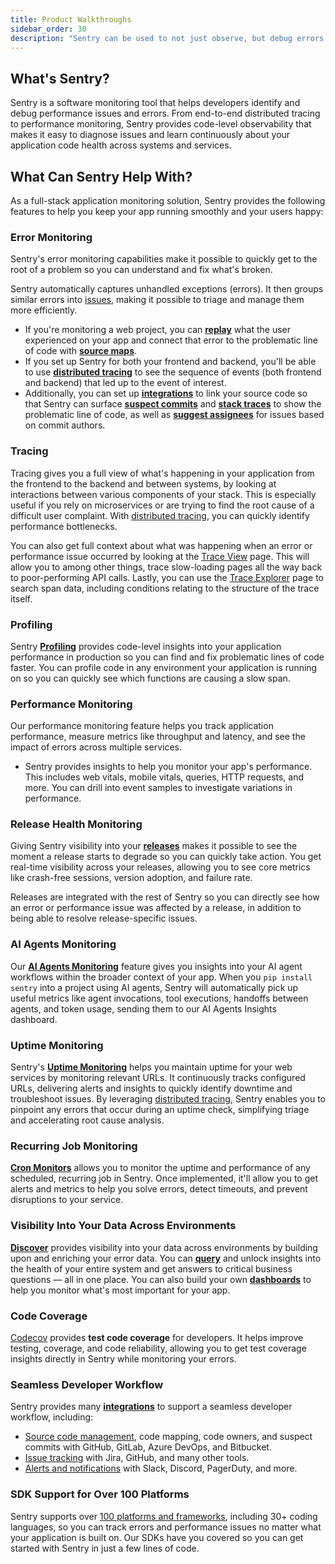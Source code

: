 ```yaml
---
title: Product Walkthroughs
sidebar_order: 30
description: "Sentry can be used to not just observe, but debug errors as well as identify performance issues. Check out our product walkthroughs to see it in action."
---
```


## What's Sentry?

Sentry is a software monitoring tool that helps developers identify and debug performance issues and errors. From end-to-end distributed tracing to performance monitoring, Sentry provides code-level observability that makes it easy to diagnose issues and learn continuously about your application code health across systems and services.

## What Can Sentry Help With?

As a full-stack application monitoring solution, Sentry provides the following features to help you keep your app running smoothly and your users happy:

### Error Monitoring

Sentry's error monitoring capabilities make it possible to quickly get to the root of a problem so you can understand and fix what's broken.

Sentry automatically captures unhandled exceptions (errors). It then groups similar errors into [issues](/product/issues/), making it possible to triage and manage them more efficiently.

- If you're monitoring a web project, you can [**replay**](/product/explore/session-replay/) what the user experienced on your app and connect that error to the problematic line of code with [**source maps**](/product/sentry-basics/integrate-frontend/upload-source-maps/).
- If you set up Sentry for both your frontend and backend, you'll be able to use [**distributed tracing**](/product/sentry-basics/concepts/tracing/distributed-tracing/) to see the sequence of events (both frontend and backend) that led up to the event of interest.
- Additionally, you can set up [**integrations**](/organization/integrations/source-code-mgmt/) to link your source code so that Sentry can surface [**suspect commits**](/product/issues/suspect-commits/) and [**stack traces**](/organization/integrations/source-code-mgmt/github/#stack-trace-linking) to show the problematic line of code, as well as [**suggest assignees**](/organization/integrations/source-code-mgmt/github/#suspect-commits-and-suggested-assignees) for issues based on commit authors.

### Tracing

Tracing gives you a full view of what's happening in your application from the frontend to the backend and between systems, by looking at interactions between various components of your stack. This is especially useful if you rely on microservices or are trying to find the root cause of a difficult user complaint. With [distributed tracing](/concepts/key-terms/tracing/distributed-tracing/), you can quickly identify performance bottlenecks.

You can also get full context about what was happening when an error or performance issue occurred by looking at the [Trace View](/concepts/key-terms/tracing/trace-view/) page. This will allow you to among other things, trace slow-loading pages all the way back to poor-performing API calls. Lastly, you can use the [Trace Explorer](/product/explore/traces/) page to search span data, including conditions relating to the structure of the trace itself.

### Profiling

Sentry [**Profiling**](/product/profiling/) provides code-level insights into your application performance in production so you can find and fix problematic lines of code faster. You can profile code in any environment your application is running on so you can quickly see which functions are causing a slow span.

### Performance Monitoring

Our performance monitoring feature helps you track application performance, measure metrics like throughput and latency, and see the impact of errors across multiple services.

- Sentry provides insights to help you monitor your app's performance. This includes web vitals, mobile vitals, queries, HTTP requests, and more. You can drill into event samples to investigate variations in performance.

### Release Health Monitoring

Giving Sentry visibility into your [**releases**](/product/releases/) makes it possible to see the moment a release starts to degrade so you can quickly take action. You get real-time visibility across your releases, allowing you to see core metrics like crash-free sessions, version adoption, and failure rate.

Releases are integrated with the rest of Sentry so you can directly see how an error or performance issue was affected by a release, in addition to being able to resolve release-specific issues.

### AI Agents Monitoring

Our [**AI Agents Monitoring**](/product/insights/ai/agents/) feature gives you insights into your AI agent workflows within the broader context of your app. When you `pip install sentry` into a project using AI agents, Sentry will automatically pick up useful metrics like agent invocations, tool executions, handoffs between agents, and token usage, sending them to our AI Agents Insights dashboard.

### Uptime Monitoring

Sentry's [**Uptime Monitoring**](/product/uptime-monitoring/) helps you maintain uptime for your web services by monitoring relevant URLs. It continuously tracks configured URLs, delivering alerts and insights to quickly identify downtime and troubleshoot issues. By leveraging [distributed tracing](/product/uptime-monitoring/uptime-tracing/), Sentry enables you to pinpoint any errors that occur during an uptime check, simplifying triage and accelerating root cause analysis.

### Recurring Job Monitoring

[**Cron Monitors**](/product/crons/) allows you to monitor the uptime and performance of any scheduled, recurring job in Sentry. Once implemented, it'll allow you to get alerts and metrics to help you solve errors, detect timeouts, and prevent disruptions to your service.

### Visibility Into Your Data Across Environments

[**Discover**](/product/explore/discover-queries/) provides visibility into your data across environments by building upon and enriching your error data. You can [**query**](/product/explore/discover-queries/query-builder/) and unlock insights into the health of your entire system and get answers to critical business questions — all in one place. You can also build your own [**dashboards**](/product/dashboards/) to help you monitor what's most important for your app.

### Code Coverage

[Codecov](/product/codecov/) provides **test code coverage** for developers. It helps improve testing, coverage, and code reliability, allowing you to get test coverage insights directly in Sentry while monitoring your errors.

### Seamless Developer Workflow

Sentry provides many [**integrations**](/organization/integrations/) to support a seamless developer workflow, including:

- [Source code management](/organization/integrations/source-code-mgmt/), code mapping, code owners, and suspect commits with GitHub, GitLab, Azure DevOps, and Bitbucket.
- [Issue tracking](/organization/integrations/issue-tracking/) with Jira, GitHub, and many other tools.
- [Alerts and notifications](/organization/integrations/notification-incidents/) with Slack, Discord, PagerDuty, and more.

### SDK Support for Over 100 Platforms

Sentry supports over [100 platforms and frameworks](/platforms/), including 30+ coding languages, so you can track errors and performance issues no matter what your application is built on. Our SDKs have you covered so you can get started with Sentry in just a few lines of code.
